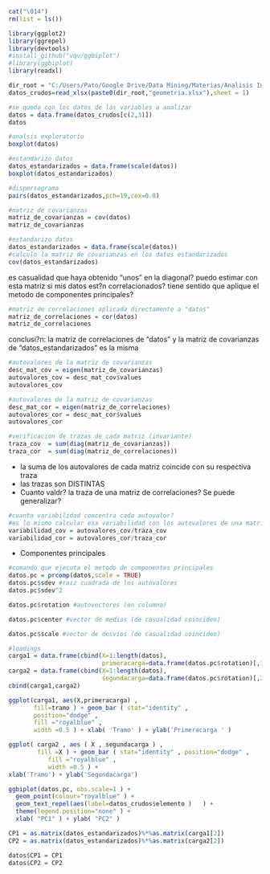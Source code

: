 ```r
cat("\014")
rm(list = ls())

library(ggplot2) 
library(ggrepel)
library(devtools)
#install_github("vqv/ggbiplot")
#library(ggbiplot)
library(readxl)
```

```r
dir_root = "C:/Users/Pato/Google Drive/Data Mining/Materias/Analisis Inteligente de Datos/AID-Datasets/"
datos_crudos=read_xlsx(paste0(dir_root,"geometria.xlsx"),sheet = 1)

#se queda con los datos de las variables a analizar
datos = data.frame(datos_crudos[c(2,3)])
datos

```

```r
#analsis exploratorio
boxplot(datos)
```

```r
#estandarizo datos
datos_estandarizados = data.frame(scale(datos))
boxplot(datos_estandarizados)
```

```r
#dispersograma
pairs(datos_estandarizados,pch=19,cex=0.8)
```

```r
#matriz de covarianzas
matriz_de_covarianzas = cov(datos)
matriz_de_covarianzas
```

```r
#estandarizo datos
datos_estandarizados = data.frame(scale(datos))
#calculo la matriz de covarianzas en los datos estandarizados
cov(datos_estandarizados)
```

es casualidad que haya obtenido "unos" en la diagonal?
puedo estimar con esta matriz si mis datos est?n correlacionados?
tiene sentido que aplique el metodo de componentes principales?

```r
#matriz de correlaciones aplicada directamente a "datos"
matriz_de_correlaciones = cor(datos)
matriz_de_correlaciones
```

conclusi?n: la matriz de correlaciones de "datos" y
            la matriz de covarianzas de "datos_estandarizados" es la misma

```r
#autovalores de la matriz de covarianzas
desc_mat_cov = eigen(matriz_de_covarianzas)
autovalores_cov = desc_mat_cov$values
autovalores_cov
```

```r
#autovalores de la matriz de covarianzas
desc_mat_cor = eigen(matriz_de_correlaciones)
autovalores_cor = desc_mat_cor$values
autovalores_cor
```

```r
#verificacion de trazas de cada matriz (invariante)
traza_cov  = sum(diag(matriz_de_covarianzas))
traza_cor  = sum(diag(matriz_de_correlaciones))

```

- la suma de los autovalores de cada matriz coincide con su respectiva traza
- las trazas son DISTINTAS
- Cuanto valdr? la traza de una matriz de correlaciones? Se puede generalizar?

```r
#cuanta variabilidad concentra cada autovalor?
#es lo mismo calcular esa variabilidad con los autovalores de una matriz u otra?
variabilidad_cov = autovalores_cov/traza_cov
variabilidad_cor = autovalores_cor/traza_cor

```

- Componentes principales

```r
#comando que ejecuta el metodo de componentes principales
datos.pc = prcomp(datos,scale = TRUE)
datos.pc$sdev #raiz cuadrada de los autovalores
datos.pc$sdev^2
```

```r
datos.pc$rotation #autovectores (en columna)
```

```r
datos.pc$center #vector de medias (de casualidad coinciden)
```

```r
datos.pc$scale #vector de desvios (de casualidad coinciden)
```

```r
#loadings
carga1 = data.frame(cbind(X=1:length(datos),
                          primeracarga=data.frame(datos.pc$rotation)[,1]))
carga2 = data.frame(cbind(X=1:length(datos),
                          segundacarga=data.frame(datos.pc$rotation)[,2]))
cbind(carga1,carga2)
```

```r
ggplot(carga1, aes(X,primeracarga) ,
       fill=tramo ) + geom_bar ( stat="identity" ,
       position="dodge" ,
       fill ="royalblue" ,
       width =0.5 ) + xlab( 'Tramo' ) + ylab('Primeracarga ' )

```

```r
ggplot( carga2 , aes ( X , segundacarga ) ,
        fill =X ) + geom_bar ( stat="identity" , position="dodge" ,
           fill ="royalblue" ,
           width =0.5 ) +
xlab('Tramo') + ylab('Segundacarga')

```

```r

ggbiplot(datos.pc, obs.scale=1 ) + 
  geom_point(colour="royalblue" ) + 
  geom_text_repel(aes(label=datos_crudos$elemento )   ) +
  theme(legend.position="none" ) + 
  xlab( "PC1" ) + ylab( "PC2" )

```


```r
CP1 = as.matrix(datos_estandarizados)%*%as.matrix(carga1[2])
CP2 = as.matrix(datos_estandarizados)%*%as.matrix(carga2[2])

datos$CP1 = CP1
datos$CP2 = CP2

```

